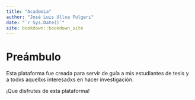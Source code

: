 ```yaml
--- 
title: "Academia"
author: "José Luis Ulloa Fulgeri"
date: "`r Sys.Date()`"
site: bookdown::bookdown_site
---
```


# Preámbulo {-}

Esta plataforma fue creada para servir de guía a mis estudiantes de tesis y a todxs aquellxs interesadxs en hacer investigación.

¡Que disfrutes de esta plataforma!